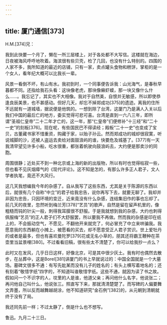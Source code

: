 ```yaml
---
---
---
```

title: 厦门通信[373]
---




H.M.[374]兄：

我到此快要一个月了，懒在一所三层楼上，对于各处都不大写信。这楼就在海边，日夜被海风呼呼地吹着。海滨很有些贝壳，检了几回，也没有什么特别的。四围的人家不多，我所知道的最近的店铺，只有一家，卖点罐头食物和糕饼，掌柜的是一个女人，看年纪大概可以比我长一辈。

风景一看倒不坏，有山有水。我初到时，一个同事便告诉我：山光海气，是春秋早暮都不同。还指给我石头看：这块像老虎，那块像癞虾蟆，那一块又像什么什么……。我忘记了，其实也不大相像。我对于自然美，自恨并无敏感，所以即使恭逢良辰美景，也不甚感动。但好几天，却忘不掉郑成功[375]的遗迹。离我的住所不远就有一道城墙，据说便是他筑的。一想到除了台湾，这厦门乃是满人入关以后我们中国的最后亡的地方，委实觉得可悲可喜。台湾是直到一六八三年，即所谓“圣祖仁皇帝”二十二年才亡的，这一年，那“仁皇帝”们便修补“十三经”和“二十一史”的刻板[376]。现在呢，有些国民巴不得读经；殿板“二十一史”也变成了宝贝，古董藏书家不惜重资，购藏于家，以贻子孙云。然而郑成功的城却很寂寞，听说城脚的沙，还被人盗运去卖给对面鼓浪屿的谁，快要危及城基了。[377]有一天我清早望见许多小船，吃水很重，都张着帆驶向鼓浪屿去，大约便是那卖沙的同胞。

周围很静；近处买不到一种北京或上海的新的出版物，所以有时也觉得枯寂一些，但也看不见灰烟瘴气的《现代评论》。这不知是怎的，有那么许多正人君子，文人学者执笔，竟还不大风行。

这几天我想编我今年的杂感了。自从我写了这些东西，尤其是关于陈源的东西以后，就很有几个自称“中立”的君子给我忠告，说你再写下去，就要无聊了。我却并非因为忠告，只因环境的变迁，近来竟没有什么杂感，连结集旧作的事也忘却了。前几天的夜里，忽然听到梅兰芳[378]“艺员”的歌声，自然是留在留声机里的，像粗糙而钝的针尖一般，刺得我耳膜很不舒服。于是我就想到我的杂感，大约也刺得佩服梅“艺员”的正人君子们不大舒服罢，所以要我不再做。然而我的杂感是印在纸上的，不会振动空气，不愿见，不翻他开来就完了，何必冒充了中立来哄骗我。我愿意我的东西躺在小摊上，被愿看的买去，却不愿意受正人君子赏识。世上爱牡丹的或者是最多，但也有喜欢曼陀罗[379]花或无名小草的，朋其还将霸王鞭种在茶壶里当盆景哩[380]。不过看看旧稿，很有些太不清楚了，你可以给我抄一点么？

此时又在发风，几乎日日这样，好像北京，可是其中很少灰土。我有时也偶然去散步，在丛葬中，这是Borel[381]讲厦门的书上早就说过的：中国全国就是一个大墓场。墓碑文很多不通：有写先妣某而没有儿子的姓名的；有头上横写着地名的；还有刻着“敬惜字纸”四字的，不知道叫谁敬惜字纸。这些不通，就因为读了书之故。假如问一个不识字的人，坟里的人是谁，他道父亲；再问他什么名字，他说张二；再问他自己叫什么，他说张三。照直写下来，那就清清楚楚了。而写碑的人偏要舞文弄墨，所以反而越舞越胡涂，他不知道研究“金石例”[382]的，从元朝到清朝就终于没有了局。

我还同先前一样；不过太静了，倒是什么也不想写。

鲁迅。九月二十三日。
